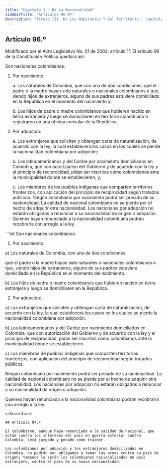 ```yaml
---
title: "Capítulo 1 - De La Nacionalidad"
sidebarTitle: "Artículos 96-97"
description: "Título III  De Los Habitantes Y Del Territorio - Capítulo 1 - De La Nacionalidad"
---
```


## Artículo 96.º

<Warning>Modificado por el Acto Legislativo No. 01 de 2002, artículo 1°. El artículo 96 de la Constitución Política quedará así:</Warning>

Son nacionales colombianos.

1. Por nacimiento:

    a. Los naturales de Colombia, que con una de dos condiciones: que el padre o la madre hayan sido naturales o nacionales colombianos o que, siendo hijos de extranjeros, alguno de sus padres estuviere domiciliado en la República en el momento del nacimiento y;

    b. Los hijos de padre o madre colombianos que hubieren nacido en tierra extranjera y luego se domiciliaren en territorio colombiano o registraren en una oficina consular de la República.

2. Por adopción:

    a. Los extranjeros que soliciten y obtengan carta de naturalización, de acuerdo con la ley, la cual establecerá los casos en los cuales se pierde la nacionalidad colombiana por adopción;

    b. Los latinoamericanos y del Caribe por nacimiento domiciliados en Colombia, que con autorización del Gobierno y de acuerdo con la ley y el principio de reciprocidad, pidan ser inscritos como colombianos ante la municipalidad donde se establecieren, y;

    c. Los miembros de los pueblos indígenas que comparten territorios fronterizos, con aplicación del principio de reciprocidad según tratados públicos. Ningún colombiano por nacimiento podrá ser privado de su nacionalidad. La calidad de nacional colombiano no se pierde por el hecho de adquirir otra nacionalidad. Los nacionales por adopción no estarán obligados a renunciar a su nacionalidad de origen o adopción. Quienes hayan renunciado a la nacionalidad colombiana podrán recobrarla con arreglo a la ley.

<Accordion title="Artículo original antes de la modificación:">
```txt
Son nacionales colombianos:

1. Por nacimiento:

a) Los naturales de Colombia, con una de dos condiciones:

que el padre o la madre hayan sido naturales o nacionales colombianos
o que, siendo hijos de extranjeros, alguno de sus padres estuviera
domiciliado en la República en el momento del nacimiento.

b) Los hijos de padre o madre colombianos que hubieren nacido en
tierra extranjera y luego se domiciliaren en la República.

2. Por adopción:

a) Los extranjeros que soliciten y obtengan carta de naturalización,
de acuerdo con la ley, la cual establecerá los casos en los cuales se
pierde la nacionalidad colombiana por adopción.

b) Los latinoamericanos y del Caribe por nacimiento domiciliados en
Colombia, que con autorización del Gobierno y de acuerdo con la ley y
el principio de reciprocidad, pidan ser inscritos como colombianos
ante la municipalidad donde se establecieren.

c) Los miembros de pueblos indígenas que comparten territorios
fronterizos, con aplicación del principio de reciprocidad según
tratados públicos.

Ningún colombiano por nacimiento podrá ser privado de su nacionalidad.
La calidad de nacional colombiano no se pierde por el hecho de
adquirir otra nacionalidad. Los nacionales por adopción no estarán
obligados a renunciar a su nacionalidad de origen o adopción.

Quienes hayan renunciado a la nacionalidad colombiana podrán
recobrarla con arreglo a la ley.
```
</Accordion>

## Artículo 97.º

El colombiano, aunque haya renunciado a la calidad de nacional, que actúe contra los intereses del país en guerra exterior contra Colombia, será juzgado y penado como traidor.

Los colombianos por adopción y los extranjeros domiciliados en Colombia, no podrán ser obligados a tomar las armas contra su país de origen; tampoco lo serán los colombianos nacionalizados en país extranjero, contra el país de su nueva nacionalidad.
